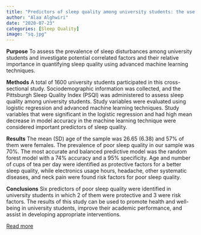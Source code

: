 ```yaml
---
title: "Predictors of sleep quality among university students: the use of advanced machine learning techniques"
author: "Alaa Alghwiri"
date: "2020-07-23"
categories: [Sleep Quality]
image: "sq.jpg"
---
```


**Purpose** To assess the prevalence of sleep disturbances among university students and investigate potential correlated factors and their relative importance in quantifying sleep quality using advanced machine learning techniques.

**Methods** A total of 1600 university students participated in this cross-sectional study. Sociodemographic information was collected, and the Pittsburgh Sleep Quality Index (PSQI) was administered to assess sleep quality among university students. Study variables were evaluated using logistic regression and advanced machine learning techniques. Study variables that were significant in the logistic regression and had high mean decrease in model accuracy in the machine learning technique were considered important predictors of sleep quality.

**Results** The mean (SD) age of the sample was 26.65 (6.38) and 57% of them were females. The prevalence of poor sleep quality in our sample was 70%. The most accurate and balanced predictive model was the random forest model with a 74% accuracy and a 95% specificity. Age and number of cups of tea per day were identified as protective factors for a better sleep quality, while electronics usage hours, headache, other systematic diseases, and neck pain were found risk factors for poor sleep quality.

**Conclusions** Six predictors of poor sleep quality were identified in university students in which 2 of them were protective and 3 were risk factors. The results of this study can be used to promote health and well-being in university students, improve their academic performance, and assist in developing appropriate interventions.

[Read more](https://link.springer.com/article/10.1007/s11325-020-02150-w)